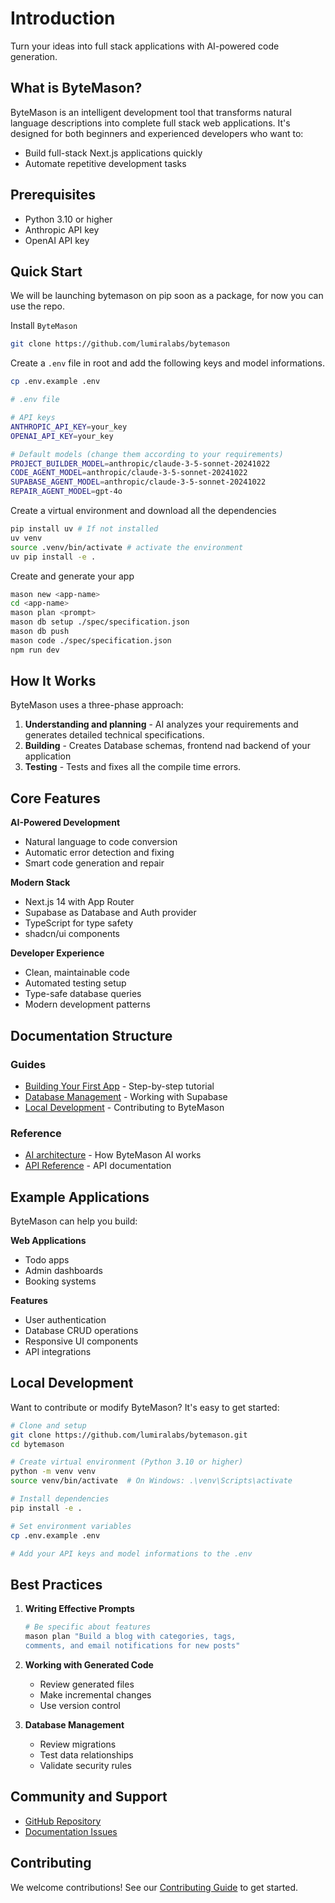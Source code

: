# Introduction

Turn your ideas into full stack applications with AI-powered code generation.

## What is ByteMason?

ByteMason is an intelligent development tool that transforms natural language descriptions into complete full stack web applications. It's designed for both beginners and experienced developers who want to:

- Build full-stack Next.js applications quickly
- Automate repetitive development tasks

## Prerequisites

- Python 3.10 or higher
- Anthropic API key
- OpenAI API key

## Quick Start

We will be launching bytemason on pip soon as a package, for now you can use the repo.

Install `ByteMason`
```bash
git clone https://github.com/lumiralabs/bytemason
```

Create a `.env` file in root and add the following keys and model informations.

```bash
cp .env.example .env
```

```bash
# .env file

# API keys
ANTHROPIC_API_KEY=your_key
OPENAI_API_KEY=your_key

# Default models (change them according to your requirements)
PROJECT_BUILDER_MODEL=anthropic/claude-3-5-sonnet-20241022
CODE_AGENT_MODEL=anthropic/claude-3-5-sonnet-20241022
SUPABASE_AGENT_MODEL=anthropic/claude-3-5-sonnet-20241022
REPAIR_AGENT_MODEL=gpt-4o
```

Create a virtual environment and download all the dependencies
```bash
pip install uv # If not installed
uv venv
source .venv/bin/activate # activate the environment
uv pip install -e .
```

Create and generate your app
```bash
mason new <app-name>
cd <app-name>
mason plan <prompt>
mason db setup ./spec/specification.json 
mason db push
mason code ./spec/specification.json
npm run dev
```

## How It Works

ByteMason uses a three-phase approach:

1. **Understanding and planning** - AI analyzes your requirements and generates detailed technical specifications.
2. **Building** - Creates Database schemas, frontend nad backend of your application
3. **Testing** - Tests and fixes all the compile time errors.

## Core Features

**AI-Powered Development**

- Natural language to code conversion
- Automatic error detection and fixing
- Smart code generation and repair

**Modern Stack**

- Next.js 14 with App Router
- Supabase as Database and Auth provider
- TypeScript for type safety
- shadcn/ui components

**Developer Experience**

- Clean, maintainable code
- Automated testing setup
- Type-safe database queries
- Modern development patterns

## Documentation Structure

### Guides

- [Building Your First App](documentation/guides/building-todo-app.mdx) - Step-by-step tutorial
- [Database Management](documentation/guides/database-management.mdx) - Working with Supabase
- [Local Development](documentation/guides/local-development.mdx) - Contributing to ByteMason

### Reference

- [AI architecture](documentation/core-concepts/ai-components.mdx) - How ByteMason AI works
- [API Reference](documentation/api-reference/commands.mdx) - API documentation

## Example Applications

ByteMason can help you build:

**Web Applications**

- Todo apps
- Admin dashboards
- Booking systems

**Features**

- User authentication
- Database CRUD operations
- Responsive UI components
- API integrations

## Local Development

Want to contribute or modify ByteMason? It's easy to get started:

```bash
# Clone and setup
git clone https://github.com/lumiralabs/bytemason.git
cd bytemason

# Create virtual environment (Python 3.10 or higher)
python -m venv venv
source venv/bin/activate  # On Windows: .\venv\Scripts\activate

# Install dependencies
pip install -e .

# Set environment variables
cp .env.example .env

# Add your API keys and model informations to the .env
```

## Best Practices

1. **Writing Effective Prompts**

   ```bash
   # Be specific about features
   mason plan "Build a blog with categories, tags,
   comments, and email notifications for new posts"
   ```

2. **Working with Generated Code**

   - Review generated files
   - Make incremental changes
   - Use version control

3. **Database Management**
   - Review migrations
   - Test data relationships
   - Validate security rules

## Community and Support

- [GitHub Repository](https://github.com/lumiralabs/bytemason)
- [Documentation Issues](https://github.com/lumiralabs/bytemason/issues)

## Contributing

We welcome contributions! See our [Contributing Guide](documentation/guides/local-development#contributing-guidelines) to get started.

